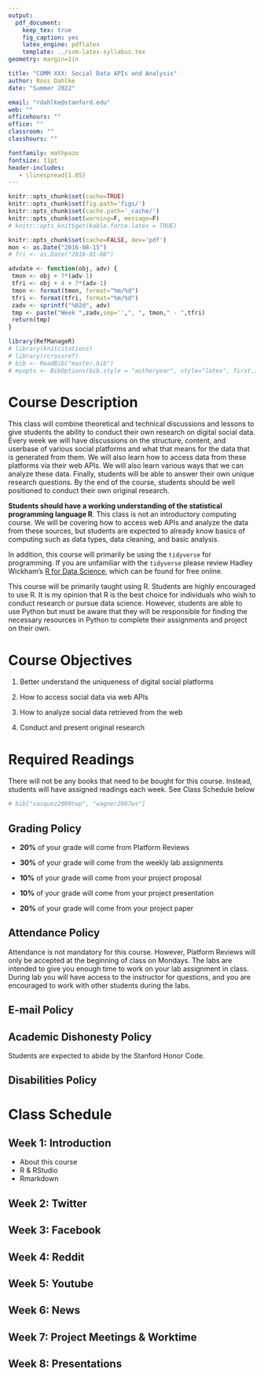 ```yaml
---
output: 
  pdf_document:
    keep_tex: true
    fig_caption: yes
    latex_engine: pdflatex
    template: ../svm-latex-syllabus.tex
geometry: margin=1in

title: "COMM XXX: Social Data APIs and Analysis"
author: Ross Dahlke
date: "Summer 2022"

email: "rdahlke@stanford.edu"
web: ""
officehours: ""
office: ""
classroom: ""
classhours: ""

fontfamily: mathpazo
fontsize: 11pt
header-includes:
   - \linespread{1.05}
---
```


```r
knitr::opts_chunk$set(cache=TRUE)
knitr::opts_chunk$set(fig.path='figs/')
knitr::opts_chunk$set(cache.path='_cache/')
knitr::opts_chunk$set(warning=F, message=F)
# knitr::opts_knit$get(kable.force.latex = TRUE)
```



```r
knitr::opts_chunk$set(cache=FALSE, dev='pdf')
mon <- as.Date("2016-08-15")
# fri <- as.Date("2016-01-08")

advdate <- function(obj, adv) {
 tmon <- obj + 7*(adv-1)
 tfri <- obj + 4 + 7*(adv-1)
 tmon <- format(tmon, format="%m/%d")
 tfri <- format(tfri, format="%m/%d")
 zadv <- sprintf("%02d", adv)
 tmp <- paste("Week ",zadv,sep='',", ", tmon," - ",tfri)
 return(tmp)
}

library(RefManageR)
# library(knitcitations)
# library(rcrossref)
# bib <- ReadBib("master.bib")
# myopts <- BibOptions(bib.style = "authoryear", style="latex", first.inits=FALSE, max.names = 20)

```

# Course Description

This class will combine theoretical and technical discussions and lessons to give students the ability to conduct their own research on digital social data. Every week we will have discussions on the structure, content, and userbase of various social platforms and what that means for the data that is generated from them. We will also learn how to access data from these platforms via their web APIs. We will also learn various ways that we can analyze these data. Finally, students will be able to answer their own unique research questions. By the end of the course, students should be well positioned to conduct their own original research.

**Students should have a working understanding of the statistical programming language R**. This class is not an introductory computing course. We will be covering how to access web APIs and analyze the data from these sources, but students are expected to already know basics of computing such as data types, data cleaning, and basic analysis.

In addition, this course will primarily be using the `tidyverse` for programming. If you are unfamiliar with the `tidyverse` please review Hadley Wickham's [R for Data Science](https://r4ds.had.co.nz/), which can be found for free online. 

This course will be primarily taught using R. Students are highly encouraged to use R. It is my opinion that R is the best choice for individuals who wish to conduct research or pursue data science. However, students are able to use Python but must be aware that they will be responsible for finding the necessary resources in Python to complete their assignments and project on their own. 

# Course Objectives

1. Better understand the uniqueness of digital social platforms

2. How to access social data via web APIs

3. How to analyze social data retrieved from the web

4. Conduct and present original research

# Required Readings

There will not be any books that need to be bought for this course. Instead, students will have assigned readings each week. See Class Schedule below

```r
# bib["vasquez2009twp", "wagner2007ws"]
``` 


## Grading Policy

- **20%** of your grade will come from Platform Reviews

- **30%** of your grade will come from the weekly lab assignments

- **10%** of your grade will come from your project proposal

- **10%** of your grade will come from your project presentation

- **20%** of your grade will come from your project paper

## Attendance Policy

Attendance is not mandatory for this course. However, Platform Reviews will only be accepted at the beginning of class on Mondays. The labs are intended to give you enough time to work on your lab assignment in class. During lab you will have access to the instructor for questions, and you are encouraged to work with other students during the labs. 

## E-mail Policy

## Academic Dishonesty Policy

Students are expected to abide by the Stanford Honor Code.

## Disabilities Policy



\newpage

# Class Schedule

## Week 1: Introduction

  - About this course
  - R & RStudio
  - Rmarkdown

## Week 2: Twitter

## Week 3: Facebook

## Week 4: Reddit

## Week 5: Youtube

## Week 6: News

## Week 7: Project Meetings & Worktime

## Week 8: Presentations
